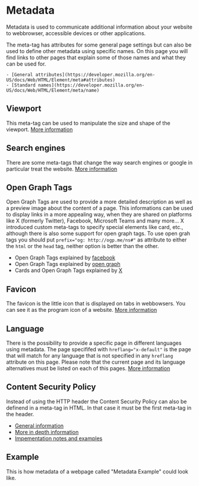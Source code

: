 
<Meta of={MetadataStories} />

# Metadata

<div className="lead">
  Metadata is used to communicate additional information about your website to webbrowser, accessible devices or other applications.
</div>

The meta-tag has attributes for some general page settings but can also be used to define other metadata using specific names.
On this page you will find links to other pages that explain some of those names and what they can be used for.

    - [General attributes](https://developer.mozilla.org/en-US/docs/Web/HTML/Element/meta#attributes)
    - [Standard names](https://developer.mozilla.org/en-US/docs/Web/HTML/Element/meta/name)

## Viewport

This meta-tag can be used to manipulate the size and shape of the viewport. [More information](https://developer.mozilla.org/en-US/docs/Web/HTML/Viewport_meta_tag)

## Search engines

There are some meta-tags that change the way search engines or google in particular treat the website. [More information](https://developers.google.com/search/docs/crawling-indexing/special-tags?hl=en)

## Open Graph Tags

Open Graph Tags are used to provide a more detailed description as well as a preview image about the content of a page. This informations can be used to display links in a more appealing way, when they are shared on platforms like X (formerly Twitter), Facebook, Microsoft Teams and many more...
X introduced custom meta-tags to specify special elements like card, etc., although there is also some support for open graph tags.
To use open grah tags you should put `prefix="og: http://ogp.me/ns#"` as attribute to either the `html` or the `head` tag, neither option is better than the other.

- Open Graph Tags explained by [facebook](https://developers.facebook.com/docs/sharing/webmasters?locale=en_Us)
- Open Graph Tags explained by [open graph](https://ogp.me/)
- Cards and Open Graph Tags explained by [X](https://developer.twitter.com/en/docs/twitter-for-websites/cards/guides/getting-started)

## Favicon

The favicon is the little icon that is displayed on tabs in webbowsers. You can see it as the program icon of a website.
[More information](https://dev.to/masakudamatsu/favicon-nightmare-how-to-maintain-sanity-3al7)

## Language

There is the possibility to provide a specific page in different languages using metadata. The page specififed with `hreflang="x-default"` is the page that will match for any language that is not specified in any `hreflang` attribute on this page. 
Please note that the current page and its language alternatives must be listed on each of this pages. [More information](https://developers.google.com/search/docs/specialty/international/localized-versions)

## Content Security Policy

Instead of using the HTTP header the Content Security Policy can also be definend in a meta-tag in HTML.
In that case it must be the first meta-tag in the header.

- [General information](https://developer.mozilla.org/en-US/docs/Web/HTTP/CSP)
- [More in depth information](https://developer.mozilla.org/en-US/docs/Web/HTTP/Headers/Content-Security-Policy)
- [Impementation notes and examples](https://infosec.mozilla.org/guidelines/web_security#content-security-policy)

## Example

This is how metadata of a webpage called "Metadata Example" could look like.

<Source code={MetadataExample} dark={SourceDarkMode} language="html" />
